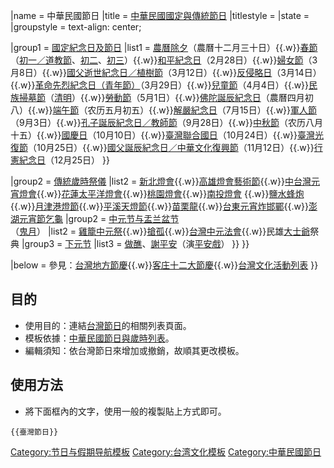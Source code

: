 {{Navbox
|1={{{1|}}}
|navbar = {{#ifeq:{{{1|}}}|child|plain}}
|name = 中華民國節日
|title = {{Flagicon|ROC}} [[中華民國]][[中華民國節日與歲時列表|國定與傳統節日]]
|titlestyle = 
|state = {{{state|collapsed}}}
|groupstyle = text-align: center;

|group1 = [[中華民國節日與歲時列表|國定紀念日及節日]]
|list1 = 
{{Navbox|child
|group1 = 
|list1 = [[元旦|中華民國開國紀念日]]（1月1日）{{.w}}[[農曆除夕]]（農曆十二月三十日）{{.w}}[[台灣新年|春節]]（[[正月初一|初一／道教節]]、[[正月初二|初二]]、[[正月初三|初三]]）{{.w}}[[和平紀念日 (臺灣)|和平紀念日]]（2月28日）{{.w}}[[婦女節]]（3月8日）{{.w}}[[國父逝世紀念日|國父逝世紀念日／植樹節]]（3月12日）{{.w}}[[反侵略日]]（3月14日）{{.w}}[[革命先烈紀念日|革命先烈紀念日（青年節）]]（3月29日）{{.w}}[[儿童节_(中华民国)|兒童節]]（4月4日）{{.w}}[[民族掃墓節]]（[[清明]]）{{.w}}[[国际劳动节|勞動節]]（5月1日）{{.w}}[[佛陀誕辰紀念日]]（農曆四月初八）{{.w}}[[台灣端午節|端午節]]（农历五月初五）{{.w}}[[解嚴紀念日]]（7月15日）{{.w}}[[軍人節]]（9月3日）{{.w}}[[孔子誕辰紀念日|孔子誕辰紀念日／教師節]]（9月28日）{{.w}}[[中秋節 (華人)|中秋節]]（农历八月十五）{{.w}}[[國慶日 (中華民國)|國慶日]]（10月10日）{{.w}}[[聯合國日|臺灣聯合國日]]（10月24日）{{.w}}[[臺灣光復節]]（10月25日）{{.w}}[[紀念孫中山的方式#紀念日和假期|國父誕辰紀念日／中華文化復興節]]（11月12日）{{.w}}[[行憲紀念日]]（12月25日）
}}

|group2 = [[台灣民間信仰|傳統歲時祭儀]]
|list2  = 
{{Navbox|child
|groupstyle = text-align: center;
|group1 = [[三元节]]
|list1  = 
{{Navbox|child
|groupstyle = text-align: center;
|group1 = [[元宵节 (華人)|上元節]]（[[台灣元宵節|元宵暝]]）
|list1 = [[臺灣燈會]]{{.w}}[[臺北燈節]]{{.w}}[[新北燈會]]{{.w}}[[高雄燈會藝術節]]{{.w}}[[中台灣元宵燈會]]{{.w}}[[花蓮太平洋燈會]]{{.w}}[[桃園燈會]]{{.w}}[[南投燈會]]
{{.w}}[[鹽水蜂炮]]{{.w}}[[月津港燈節]]{{.w}}[[平溪天燈節]]{{.w}}[[苗栗𪹚龍|苗栗{{僻字|𪹚|左「火」，右「旁」}}龍]]{{.w}}[[台東元宵炸邯鄲]]{{.w}}[[澎湖元宵節乞龜]]
|group2 = [[中元節與盂蘭盆節 (華人)|中元节与盂兰盆节]]<br>（[[鬼月]]）
|list2 = [[雞籠中元祭]]{{.w}}[[搶孤]]{{.w}}[[台灣中元法會]]{{.w}}民雄[[大士爺]]祭典
|group3 = [[下元节]]
|list3 = [[做醮]]、[[謝平安_(祭典)|謝平安]]（演[[神功戲|平安戲]]）
}}
}}

|below = 參見：[[台灣地方節慶]]{{.w}}[[客庄十二大節慶]]{{.w}}[[台灣文化活動列表]]
}}<noinclude>

== 目的 ==
* 使用目的：連結[[台灣節日]]的相關列表頁面。
* 模板依據：[[中華民國節日與歲時列表]]。
* 編輯須知：依台灣節日來增加或撤銷，故順其更改模板。

== 使用方法 ==
* 將下面框內的文字，使用一般的複製貼上方式即可。
<pre>{{臺灣節日}}</pre>

{{Collapsible option}}

[[Category:节日与假期导航模板]]
[[Category:台湾文化模板]]
[[Category:中華民國節日]]
</noinclude>